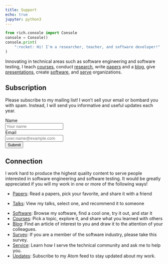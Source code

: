 ```yaml
---
title: Support
echo: true
jupyter: python3
---
```


```python
from rich.console import Console
console = Console()
console.print(
    ":rocket: Hi! I'm a researcher, teacher, and software developer!"
)
```

Innovating in technical areas such as software engineering and software testing,
I teach [courses](teaching/index.qmd), conduct [research](research/index.qmd),
write [papers](research/papers/index.qmd) and a [blog](blog/index.qmd), give
[presentations](research/presentations/index.qmd), create
[software](software/index.qmd), and [serve](service/index.qmd) organizations.

## Subscription

Please subscribe to my mailing list! I won't sell your email or bombard you with
spam. Instead, I will send you informative and useful updates each year.

```{=html}
<form name="mailinglist" method="POST" action="/emailthanks/" netlify-honeypot="bot-field" netlify>

  <!-- Request the name -->
  <div class="form-group">
    <label for="name">Name</label >
    <div class="row">
      <div class="col">
        <input type="text" class="form-control" name="name" id="name" placeholder="Your name" required>
      </div>
    </div>
  </div>

  <!-- Request the email -->
  <div class="form-group">
    <label for="reply_to">Email</label>
    <div class="row">
      <div class="col">
        <input type="email" class="form-control" name="reply_to" id="reply_to" placeholder="user.name@example.com" required>
      </div>
    </div>
  </div>

  <!-- Display the button -->
  <!-- Transmit a hidden field for spam detection -->
  <div class="form-group">
  <button type="submit" class="btn btn-info">Submit</button>
  <input type="hidden" name="bot-field"/>
  </div>

</form>
```

## Connection

I work hard to produce the highest quality content to serve people interested in
software engineering and software testing. It would be greatly appreciated if
you will my work in one or more of the following ways!

<ul>

<li><p><a href="/research/papers/">Papers</a>:
Read a papers, pick your favorite, and share it with a friend</li></p>

<li><p><a href="/research/presentations/">Talks</a>:
View my talks, select one, and recommend it to someone</li></p>

<li><a href="/software/">Software</a>:
Browse my software, find a cool one, try it out, and star it</li>

<li><a href="/teaching/">Courses</a>:
Pick a topic, explore it, and share what you learned with others</li>

<li><a href="/blog/">Blog</a>:
Find an article of interest to you and draw it to the attention of your colleagues.</li>

<li><a href="/seed/">Survey</a>:
If you are a member of the software industry, please take this survey.</li>

<li><a href="/service/">Service</a>:
Learn how I serve the technical community and ask me to help you.</li>

<li><a href="feed/index.xml">Updates</a>:
Subscribe to my Atom feed to stay updated about my work.</li>

</ul>
